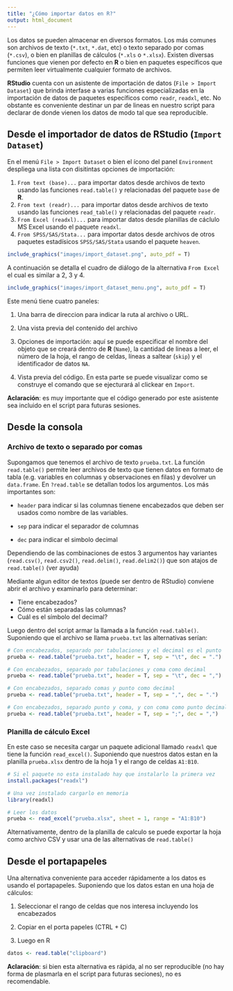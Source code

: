 ```yaml
---
title: "¿Cómo importar datos en R?"
output: html_document
---
```


Los datos se pueden almacenar en diversos formatos. Los más comunes son archivos de texto (`*.txt`, `*.dat`, etc) o texto separado por comas (`*.csv`), o bien en planillas de cálculos (`*.xls` o `*.xlsx`). Existen diversas funciones que vienen por defecto en **R** o bien en paquetes específicos que permiten leer virtualmente cualquier formato de archivos. 

**RStudio** cuenta con un asistente de importación de datos (`File > Import Dataset`) que brinda interfase a varias funciones especializadas en la importación de datos de paquetes específicos como `readr`, `readxl`, etc. No obstante es conveniente destinar un par de lineas en nuestro script para declarar de donde vienen los datos de modo tal que sea reproducible. 

## Desde el importador de datos de RStudio (`Import Dataset`)

En el menú `File > Import Dataset` o bien el ícono del panel `Environment` despliega una lista con disitintas opciones de importación:

1. `From text (base)...` para importar datos desde archivos de texto usando las funciones `read.table()` y relacionadas del paquete `base` de **R**.
2. `From text (readr)...` para importar datos desde archivos de texto usando las funciones `read_table()` y relacionadas del paquete `readr`.
3. `From Excel (readxl)...` para importar datos desde planillas de cáclulo MS Excel usando el paquete `readxl`.
4. `From SPSS/SAS/Stata...` para importar datos desde archivos de otros paquetes estadísicos `SPSS/SAS/Stata` usando el paquete `heaven`.

```r
include_graphics("images/import_dataset.png", auto_pdf = T)
```

A continuación se detalla el cuadro de diálogo de la alternativa `From Excel` el cual es similar a 2, 3 y 4.

```r
include_graphics("images/import_dataset_menu.png", auto_pdf = T)
```

Este menú tiene cuatro paneles:

1. Una barra de direccion para indicar la ruta al archivo o URL.

2. Una vista previa del contenido del archivo

3. Opciones de importación: aquí se puede especificar el nombre del objeto que se creará dentro de **R** (`Name`), la cantidad de lineas a leer, el número de la hoja, el rango de celdas, líneas a saltear (`skip`) y el identificador de datos `NA`.

4. Vista previa del código. En esta parte se puede visualizar como se construye el comando que se ejecturará al clickear en `Import`.

**Aclaración**: es muy importante que el código generado por este asistente sea incluido en el script para futuras sesiones.

## Desde la consola

### Archivo de texto o separado por comas

Supongamos que tenemos el archivo de texto `prueba.txt`. La función `read.table()` permite leer archivos de texto que tienen datos en formato de tabla (e.g. variables en columnas y observaciones en filas) y devolver un `data.frame`. En `?read.table` se detallan todos los argumentos. Los más importantes son:

- `header` para indicar si las columnas tienene encabezados que deben ser usados como nombre de las variables.

- `sep` para indicar el separador de columnas

- `dec` para indicar el simbolo decimal

Dependiendo de las combinaciones de estos 3 argumentos hay variantes (`read.csv()`, `read.csv2()`, `read.delim()`, `read.delim2()`) que son atajos de `read.table()` (ver ayuda) 

Mediante algun editor de textos (puede ser dentro de RStudio) conviene abrir el archivo y examinarlo para determinar:

- Tiene encabezados?
- Cómo están separadas las columnas?
- Cuál es el símbolo del decimal?

Luego dentro del script armar la llamada a la función `read.table()`. Suponiendo que el archivo se llama `prueba.txt` las alternativas serían:

```r
# Con encabezados, separado por tabulaciones y el decimal es el punto
prueba <- read.table("prueba.txt", header = T, sep = "\t", dec = ".")

# Con encabezados, separado por tabulaciones y coma como decimal
prueba <- read.table("prueba.txt", header = T, sep = "\t", dec = ",")

# Con encabezados, separado comas y punto como decimal
prueba <- read.table("prueba.txt", header = T, sep = ",", dec = ".")

# Con encabezados, separado punto y coma, y con coma como punto decimal
prueba <- read.table("prueba.txt", header = T, sep = ";", dec = ",")
```

### Planilla de cálculo Excel

En este caso se necesita cargar un paquete adicional llamado `readxl` que tiene la función `read_excel()`. Suponiendo que nuestros datos estan en la planilla `prueba.xlsx` dentro de la hoja 1 y el rango de celdas `A1:B10`.

```r
# Si el paquete no esta instalado hay que instalarlo la primera vez
install.packages("readxl")

# Una vez instalado cargarlo en memoria
library(readxl)

# Leer los datos
prueba <- read_excel("prueba.xlsx", sheet = 1, range = "A1:B10")
```

Alternativamente, dentro de la planilla de calculo se puede exportar la hoja como archivo CSV y usar una de las alternativas de `read.table()`

## Desde el portapapeles

Una alternativa conveniente para acceder rápidamente a los datos es usando el portapapeles. Suponiendo que los datos estan en una hoja de cálculos:

1. Seleccionar el rango de celdas que nos interesa incluyendo los encabezados

2. Copiar en el porta papeles (CTRL + C)

3. Luego en R

```r
datos <- read.table("clipboard")
```

**Aclaración**: si bien esta alternativa es rápida, al no ser reproducible (no hay forma de plasmarla en el script para futuras seciones), no es recomendable.
